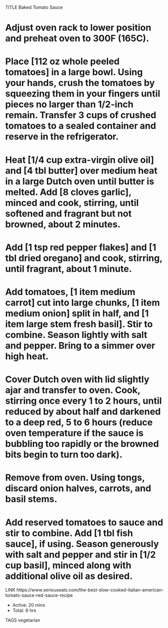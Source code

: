 TITLE Baked Tomato Sauce



# Adjust oven rack to lower position and preheat oven to 300F (165C).

# Place [112 oz whole peeled tomatoes] in a large bowl. Using your hands, crush the tomatoes by squeezing them in your fingers until pieces no larger than 1/2-inch remain. Transfer 3 cups of crushed tomatoes to a sealed container and reserve in the refrigerator.

# Heat [1/4 cup extra-virgin olive oil] and [4 tbl butter] over medium heat in a large Dutch oven until butter is melted. Add [8 cloves garlic], minced and cook, stirring, until softened and fragrant but not browned, about 2 minutes.

# Add [1 tsp red pepper flakes] and [1 tbl dried oregano] and cook, stirring, until fragrant, about 1 minute.

# Add tomatoes, [1 item medium carrot] cut into large chunks, [1 item medium onion] split in half, and [1 item large stem fresh basil]. Stir to combine. Season lightly with salt and pepper. Bring to a simmer over high heat.

# Cover Dutch oven with lid slightly ajar and transfer to oven. Cook, stirring once every 1 to 2 hours, until reduced by about half and darkened to a deep red, 5 to 6 hours (reduce oven temperature if the sauce is bubbling too rapidly or the browned bits begin to turn too dark).

# Remove from oven. Using tongs, discard onion halves, carrots, and basil stems.

# Add reserved tomatoes to sauce and stir to combine. Add [1 tbl fish sauce], if using. Season generously with salt and pepper and stir in [1/2 cup basil], minced along with additional olive oil as desired.

LINK https://www.seriouseats.com/the-best-slow-cooked-italian-american-tomato-sauce-red-sauce-recipe

* Active: 20 mins
* Total: 6 hrs

TAGS vegetarian
